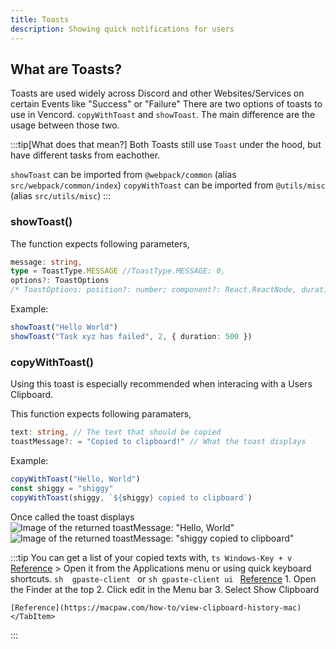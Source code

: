 ```yaml
---
title: Toasts
description: Showing quick notifications for users
---
```



## What are Toasts?
Toasts are used widely across Discord and other Websites/Services on certain Events like "Success" or "Failure" 
There are two options of toasts to use in Vencord. `copyWithToast` and `showToast`. 
The main difference are the usage between those two.

:::tip[What does that mean?]
Both Toasts still use `Toast` under the hood, but have different tasks from eachother.

`showToast` can be imported from `@webpack/common` (alias `src/webpack/common/index`)
`copyWithToast` can be imported from `@utils/misc` (alias `src/utils/misc`)
:::

### showToast()
The function expects following parameters,
```ts
message: string, 
type = ToastType.MESSAGE //ToastType.MESSAGE: 0,
options?: ToastOptions 
/* ToastOptions: position?: number; component?: React.ReactNode, duration?: number; */
```
Example:
```ts
showToast("Hello World")
showToast("Task xyz has failed", 2, { duration: 500 })
```

### copyWithToast()
Using this toast is especially recommended when interacing with a Users Clipboard.

This function expects following paramaters,
```ts
text: string, // The text that should be copied
toastMessage?: = "Copied to clipboard!" // What the toast displays
```
Example: 
```ts 
copyWithToast("Hello, World")
const shiggy = "shiggy"
copyWithToast(shiggy, `${shiggy} copied to clipboard`)
```
Once called the toast displays
![Image of the returned toastMessage: "Hello, World"](https://raw.githubusercontent.com/Vencord/Docs/main/src/assets/copied.png) 
![Image of the returned toastMessage: "shiggy copied to clipboard"](https://raw.githubusercontent.com/Vencord/Docs/main/src/assets/shiggyToast.png)

:::tip 
You can get a list of your copied texts with,
<Tabs>
<TabItem label="Windows" icon="seti:windows">
    ```ts
     Windows-Key + v
    ```
    [Reference](https://support.microsoft.com/en-us/windows/clipboard-in-windows-c436501e-985d-1c8d-97ea-fe46ddf338c6)
    </TabItem>
    <TabItem label="GNOME (Gpaste)" icon="linux">
        > Open it from the Applications menu or using quick keyboard shortcuts.
    ```sh 
    gpaste-client
    ```
    or 
    ```sh
    gpaste-client ui
    ```
    [Reference](https://www.baeldung.com/linux/clipboard-history-tools)
    </TabItem>
    <TabItem label="MacOS (Apple)" icon="apple">
    1. Open the Finder at the top
    2. Click edit in the Menu bar 
    3. Select Show Clipboard

    [Reference](https://macpaw.com/how-to/view-clipboard-history-mac)
    </TabItem>
</Tabs>
:::
